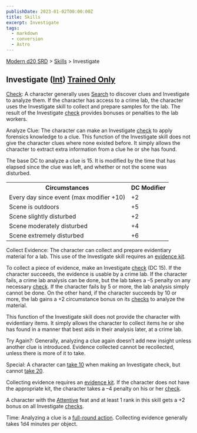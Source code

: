 ```yaml
---
publishDate: 2023-01-02T00:00:00Z
title: Skills
excerpt: Investigate
tags:
  - markdown
  - conversion
  - Astro
---
```


[Modern d20 SRD](/#modernD20) > [Skills](modern-d20-srd-skills-index) > Investigate

## Investigate ([Int](modern-d20-srd-basics-ability-scores)) [Trained Only](modern-d20-srd-skills-skill-basics)

[Check](modern-d20-srd-skills-skill-basics-php#skill-check-index): A character
generally uses [Search](modern-d20-srd-skills-search) to discover clues and
Investigate to analyze them. If the character has access to a crime lab, the
character uses the Investigate skill to collect and prepare samples for the
lab. The result of the Investigate [check](modern-d20-srd-skills-skill-basics-php#skill-check-index) provides bonuses or penalties to the lab workers.

Analyze Clue: The character can make an Investigate [check](modern-d20-srd-skills-skill-basics-php#skill-check-index) to apply forensics knowledge to a
clue. This function of the Investigate skill does not give the character clues
where none existed before. It simply allows the character to extract extra
information from a clue he or she has found.

The base DC to analyze a clue is 15. It is modified by the time that has
elapsed since the clue was left, and whether or not the scene was disturbed.


<table> <tr> <th>Circumstances</th> <th>DC Modifier</th> </tr> <tr><td> Every day since event (max modifier +10)</td><td> +2 </td></tr> <tr class="shaded"><td> Scene is outdoors</td><td> +5 </td></tr> <tr><td> Scene slightly disturbed</td><td> +2 </td></tr> <tr class="shaded"><td> Scene moderately disturbed</td><td> +4 </td></tr> <tr><td> Scene extremely disturbed</td><td> +6 </td></tr> </table>


Collect Evidence: The character can collect and prepare evidentiary material
for a lab. This use of the Investigate skill requires an [evidence kit](modern-d20-srd-equipment-professional-equipment).

To collect a piece of evidence, make an Investigate [check](modern-d20-srd-skills-skill-basics-php#skill-check-index) (DC 15). If the character succeeds,
the evidence is usable by a crime lab. If the character fails, a crime lab
analysis can be done, but the lab takes a –5 penalty on any necessary
[check](modern-d20-srd-skills-skill-basics-php#skill-check-index). If the
character fails by 5 or more, the lab analysis simply cannot be done. On the
other hand, if the character succeeds by 10 or more, the lab gains a +2
circumstance bonus on its [checks](modern-d20-srd-skills-skill-basics-php#skill-check-index) to analyze the material.

This function of the Investigate skill does not provide the character with
evidentiary items. It simply allows the character to collect items he or she
has found in a manner that best aids in their analysis later, at a crime lab.

Try Again?: Generally, analyzing a clue again doesn’t add new insight unless
another clue is introduced. Evidence collected cannot be recollected, unless
there is more of it to take.

Special: A character can [take 10](modern-d20-srd-skills-skill-basics-php#take10-index) when making an Investigate check, but cannot [take 20](modern-d20-srd-skills-skill-basics-php#take20-index).

Collecting evidence requires an [evidence kit](modern-d20-srd-equipment-professional-equipment). If the character does not have the appropriate kit,
the character takes a –4 penalty on his or her [check](modern-d20-srd-skills-skill-basics-php#skill-check-index).

A character with the [Attentive](modern-d20-srd-feats-attentive) feat and at
least 1 rank in this skill gets a +2 bonus on all Investigate
[checks](modern-d20-srd-skills-skill-basics-php#skill-check-index).

Time: Analyzing a clue is a [full-round action](modern-d20-srd-combat-full-round-actions). Collecting evidence generally takes 1d4 minutes per object.

